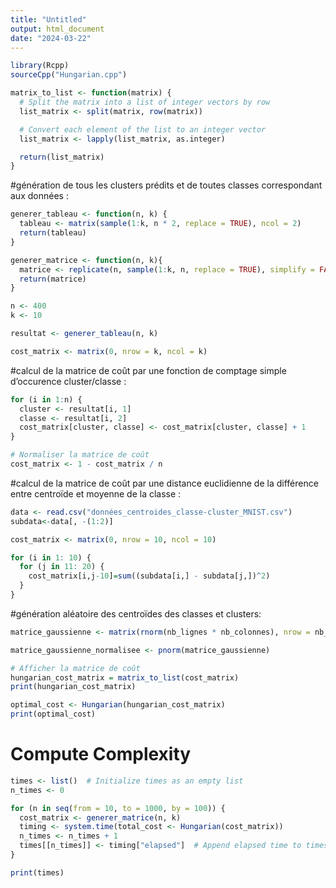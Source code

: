 ```yaml
---
title: "Untitled"
output: html_document
date: "2024-03-22"
---
```



```r
library(Rcpp)
sourceCpp("Hungarian.cpp")
```

```r
matrix_to_list <- function(matrix) {
  # Split the matrix into a list of integer vectors by row
  list_matrix <- split(matrix, row(matrix))

  # Convert each element of the list to an integer vector
  list_matrix <- lapply(list_matrix, as.integer)

  return(list_matrix)
}
```



#génération de tous les clusters prédits et de toutes classes correspondant aux données : 
```r

generer_tableau <- function(n, k) {
  tableau <- matrix(sample(1:k, n * 2, replace = TRUE), ncol = 2)
  return(tableau)
}

generer_matrice <- function(n, k){
  matrice <- replicate(n, sample(1:k, n, replace = TRUE), simplify = FALSE)
  return(matrice)
}

n <- 400 
k <- 10   

resultat <- generer_tableau(n, k)

cost_matrix <- matrix(0, nrow = k, ncol = k)
```

#calcul de la matrice de coût par une fonction de comptage simple d'occurence cluster/classe :
```r
for (i in 1:n) {
  cluster <- resultat[i, 1]  
  classe <- resultat[i, 2]   
  cost_matrix[cluster, classe] <- cost_matrix[cluster, classe] + 1
}

# Normaliser la matrice de coût
cost_matrix <- 1 - cost_matrix / n
```


#calcul de la matrice de coût par une distance euclidienne de la différence entre centroïde et moyenne de la classe : 
```r

data <- read.csv("données_centroides_classe-cluster_MNIST.csv")
subdata<-data[, -(1:2)]

cost_matrix <- matrix(0, nrow = 10, ncol = 10)

for (i in 1: 10) {
  for (j in 11: 20) {
    cost_matrix[i,j-10]=sum((subdata[i,] - subdata[j,])^2)
  }
}

```

#génération aléatoire des centroïdes des classes et clusters:

```r

matrice_gaussienne <- matrix(rnorm(nb_lignes * nb_colonnes), nrow = nb_lignes, ncol = nb_colonnes)

matrice_gaussienne_normalisee <- pnorm(matrice_gaussienne)

```

```r
# Afficher la matrice de coût
hungarian_cost_matrix = matrix_to_list(cost_matrix)
print(hungarian_cost_matrix)

optimal_cost <- Hungarian(hungarian_cost_matrix)
print(optimal_cost)
```

# Compute Complexity

```r
times <- list()  # Initialize times as an empty list
n_times <- 0

for (n in seq(from = 10, to = 1000, by = 100)) {
  cost_matrix <- generer_matrice(n, k)
  timing <- system.time(total_cost <- Hungarian(cost_matrix))
  n_times <- n_times + 1
  times[[n_times]] <- timing["elapsed"]  # Append elapsed time to times list
}

print(times)
```


